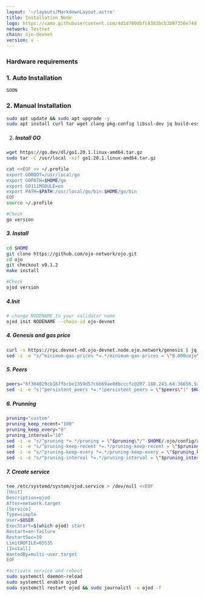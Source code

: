 ```yaml
---
layout: '~/layouts/MarkdownLayout.astro'
title: Installation Node
logo: https://camo.githubusercontent.com/4d1d700dbfc8383bcb3b97356e74df9f745a74f77ef0f8d1f0c46be4512f6c05/68747470733a2f2f7062732e7477696d672e636f6d2f70726f66696c655f696d616765732f313630333131313038343538333335383436342f68513453306341305f343030783430302e6a7067
network: Testnet
chain: ojo-devnet
version: v -
---
```

### Hardware requirements

### 1. Auto Installation
```
SOON
```
### 2. Manual Installation

```sh
sudo apt update && sudo apt upgrade -y
sudo apt install curl tar wget clang pkg-config libssl-dev jq build-essential bsdmainutils git make ncdu gcc git jq chrony liblz4-tool -y
```
2. ##### Install GO
```sh
wget https://go.dev/dl/go1.20.1.linux-amd64.tar.gz
sudo tar -C /usr/local -xzf go1.20.1.linux-amd64.tar.gz

cat <<EOF >> ~/.profile
export GOROOT=/usr/local/go
export GOPATH=$HOME/go
export GO111MODULE=on
export PATH=$PATH:/usr/local/go/bin:$HOME/go/bin
EOF
source ~/.profile

#Check
go version
```
##### 3. Install
```sh
cd $HOME
git clone https://github.com/ojo-network/ojo.git
cd ojo
git checkout v0.1.2
make install

#Check
ojod version
```

##### 4.Init
```sh 
# change NODENAME to your validator name
ojod init NODENAME --chain-id ojo-devnet
```
##### 4. Genesis and gas price
```sh
curl -s https://rpc.devnet-n0.ojo-devnet.node.ojo.network/genesis | jq -r .result.genesis > $HOME/.ojo/config/genesis.json
sed -i -e "s/^minimum-gas-prices *=.*/minimum-gas-prices = \"0.000uojo\"/" $HOME/.ojo/config/app.toml
```
##### 5. Peers
```sh
peers="6f304029cb1b7fbcbe1359d57cbb69ae8dbcccfc@207.180.243.64:36656,5af3d50dcc231884f3d3da3e3caecb0deef1dc5b@142.132.134.112:25356,62fa77951a7c8f323c0499fff716cd86932d8996@65.108.199.36:24214,9edc978fd53c8718ef0cafe62ed8ae23b4603102@136.243.103.32:36656,ac5089a8789736e2bc3eee0bf79ca04e22202bef@162.55.80.116:29656,bd35cfd5bfbea4c2a63e893860d4f9a7d880957c@213.239.217.52:45656,408ee86160af26ee7204d220498e80638f7874f4@161.97.109.47:38656,c37e444f67af17545393ad16930cd68dc7e3fd08@95.216.7.169:61156,fbeb2b37fe139399d7513219e25afd9eb8f81f4f@65.21.170.3:38656,239caa37cb0f131b01be8151631b649dc700cd97@95.217.200.36:46656,e54b02d103f1fcf5189a86abe542670979d2029d@65.109.85.170:58656,9bcec17faba1b8f6583d37103f20bd9b968ac857@38.146.3.230:21656,1145755896d6a3e9df2f130cc2cbd223cdb206f0@209.145.53.163:29656,b0968b57bcb5e527230ef3cfa3f65d5f1e4647dd@35.212.224.95:26656,8671c2dbbfd918374292e2c760704414d853f5b7@35.215.121.109:26656,2691bb6b296b951400d871c8d0bd94a3a1cdbd52@65.109.93.152:33656,cbe534c7d012e9eb4e71a5573aee8acc1adf4bc6@65.108.41.172:28056,a23cc4cbb09108bc9af380083108262454539aeb@35.215.116.65:26656,3d11a6c7a5d4b3c5752be0c252c557ed4acc2c30@167.235.57.142:36656,b6b4a4c720c4b4a191f0c5583cc298b545c330df@65.109.28.219:21656"
sed -i -e "s|^persistent_peers *=.*|persistent_peers = \"$peers\"|" $HOME/.ojo/config/config.toml
```

##### 6. Prunning
```sh
pruning="custom"
pruning_keep_recent="100"
pruning_keep_every="0"
pruning_interval="10"
sed -i -e "s/^pruning *=.*/pruning = \"$pruning\"/" $HOME/.ojo/config/app.toml
sed -i -e "s/^pruning-keep-recent *=.*/pruning-keep-recent = \"$pruning_keep_recent\"/" $HOME/.ojo/config/app.toml
sed -i -e "s/^pruning-keep-every *=.*/pruning-keep-every = \"$pruning_keep_every\"/" $HOME/.ojo/config/app.toml
sed -i -e "s/^pruning-interval *=.*/pruning-interval = \"$pruning_interval\"/" $HOME/.ojo/config/app.toml
```

##### 7. Create service
```sh 
tee /etc/systemd/system/ojod.service > /dev/null <<EOF
[Unit]
Description=ojod
After=network.target
[Service]
Type=simple
User=$USER
ExecStart=$(which ojod) start
Restart=on-failure
RestartSec=10
LimitNOFILE=65535
[Install]
WantedBy=multi-user.target
EOF

#activate service and reboot
sudo systemctl daemon-reload
sudo systemctl enable ojod 
sudo systemctl restart ojod && sudo journalctl -u ojod -f
```

